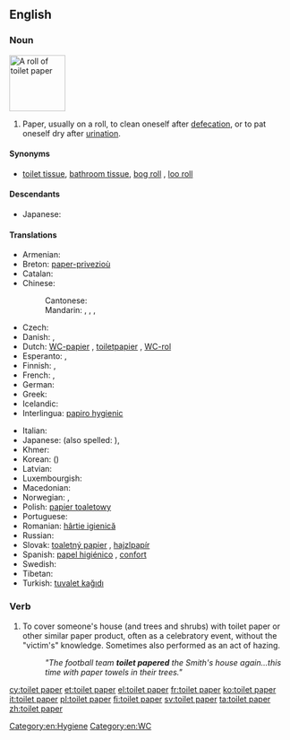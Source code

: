 ==English==

===Noun===
[[File:A Roll of Toilet Paper.JPG|thumb|100px|A roll of toilet paper]]
{{en-noun|head=[[toilet]] [[paper]]}}

# Paper, usually on a roll, to clean oneself after [[defecation]], or to pat oneself dry after [[urination]]. {{abbreviated|TP}}

====Synonyms====
* [[toilet tissue]], [[bathroom tissue]], [[bog roll]] {{British|mildly|vulgar}}, [[loo roll]] {{British|mildly|vulgar}}

====Descendants====
* Japanese: {{l|ja|トイレットペーパー|tr=toirettopēpā}} {{qualifier|borrowed}}

====Translations====
{{trans-top|paper to clean oneself after defecation or urination}}
* Armenian: {{t-|hy|զուգարանի թուղթ|tr=zugarani t’uġt’}}
* Breton: [[paper-privezioù]] {{m}}
* Catalan: {{t-|ca|paper higiènic|m}}
* Chinese:
*: Cantonese: {{zh-ts|廁紙|厕纸}}
*: Mandarin: {{t|cmn|衛生紙|sc=Hani}}, {{t|cmn|卫生纸|tr=wèishēngzhǐ|sc=Hani}}, {{t|cmn|手紙|sc=Hani}}, {{t|cmn|手纸|tr=shǒuzhǐ|sc=Hani}}
* Czech: {{t-|cs|toaletní papír|m}}
* Danish: {{t-|da|toiletpapir|n}}, {{t-|da|wc-papir|n}}
* Dutch: [[WC-papier]] {{n}}, [[toiletpapier]] {{n}}, [[WC-rol]] {{m}}
* Esperanto: {{t-|eo|klozeta papero}}, {{t-|eo|neceseja papero}}
* Finnish: {{t-|fi|vessapaperi}}, {{t-|fi|wc-paperi}}
* French: {{t-|fr|papier de toilette|m}}, {{t-|fr|papier hygiénique|m}}
* German: {{t+|de|Toilettenpapier|n}}
* Greek: {{t+|el|χαρτί υγείας|n|tr=chartí ygeías|sc=Grek}}
* Icelandic: {{t-|is|klósettpappír|m}}
* Interlingua: [[papiro hygienic]]
{{trans-mid}}
* Italian: {{t-|it|carta igienica|f}}
* Japanese: {{t-|ja|ちり紙|tr=ちりがみ, chirigami}} (also spelled: {{t-|ja|塵紙}}), {{t+|ja|トイレットペーパー|tr=toirettopēpā}}
* Khmer: {{t-|km|ក្រដាសបង្គន់|tr=krɑdaah bɑngkʊən|sc=Khmr}}
* Korean: {{t+|ko|화장지|tr=hwajangji|sc=Kore}} ({{t+|ko|化粧紙|sc=Kore}})
* Latvian: {{t-|lv|tualetes papīrs|m}}
* Luxembourgish: {{t+|lb|Toilettëpabeier|m}}
* Macedonian: {{t-|mk|тоалетна хартија|f|tr=toalétna hártija}}
* Norwegian: {{t-|no|dopapir|n}}, {{t-|no|toalettpapir|n}}
* Polish: [[papier toaletowy]] {{m}}
* Portuguese: {{t+|pt|papel higiênico|m}}
* Romanian: [[hârtie igienică]] {{f}}
* Russian: {{t+|ru|туалетная бумага|f|tr=tualétnaja bumága}}
* Slovak: [[toaletný papier]] {{m}}, {{qualifier|slang}} [[hajzlpapír]] {{m}}
* Spanish: [[papel higiénico]] {{m}}, [[confort]] {{m}} {{qualifier|Chile<!-- - originally a registered trademark-->}}
* Swedish: {{t+|sv|toalettpapper|n}}
* Tibetan: {{t|bo|གཙང་སྒྲའི་ཤོག་བུ|tr=gtsang sgra'i shog bu|sc=Tibt}}
* Turkish: [[tuvalet kağıdı]]
{{trans-bottom}}

===Verb===
{{en-verb}}

# {{US}} To cover someone's house (and trees and shrubs) with toilet paper or other similar paper product, often as a celebratory event, without the "victim's" knowledge. Sometimes also performed as an act of hazing.
#: ''"The football team '''toilet papered''' the Smith's house again...this time with paper towels in their trees."''

[[Category:en:Hygiene]]
[[Category:en:WC]]

[[cy:toilet paper]]
[[et:toilet paper]]
[[el:toilet paper]]
[[fr:toilet paper]]
[[ko:toilet paper]]
[[it:toilet paper]]
[[pl:toilet paper]]
[[fi:toilet paper]]
[[sv:toilet paper]]
[[ta:toilet paper]]
[[zh:toilet paper]]